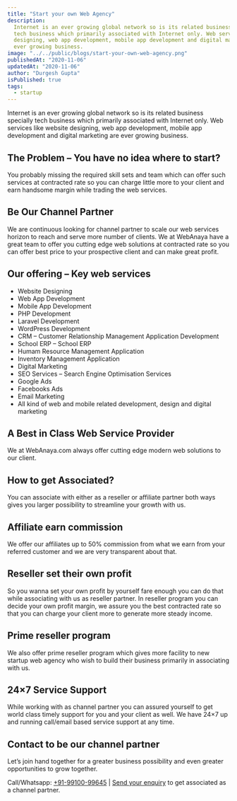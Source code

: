 ```yaml
---
title: "Start your own Web Agency"
description:
  Internet is an ever growing global network so is its related business specially
  tech business which primarily associated with Internet only. Web services like website
  designing, web app development, mobile app development and digital marketing are
  ever growing business.
image: "../../public/blogs/start-your-own-web-agency.png"
publishedAt: "2020-11-06"
updatedAt: "2020-11-06"
author: "Durgesh Gupta"
isPublished: true
tags:
  - startup
---
```


Internet is an ever growing global network so is its related business specially tech business which primarily associated with Internet only. Web services like website designing, web app development, mobile app development and digital marketing are ever growing business.

## The Problem – You have no idea where to start?

You probably missing the required skill sets and team which can offer such services at contracted rate so you can charge little more to your client and earn handsome margin while trading the web services.

## Be Our Channel Partner

We are continuous looking for channel partner to scale our web services horizon to reach and serve more number of clients. We at WebAnaya have a great team to offer you cutting edge web solutions at contracted rate so you can offer best price to your prospective client and can make great profit.

## Our offering – Key web services

- Website Designing
- Web App Development
- Mobile App Development
- PHP Development
- Laravel Development
- WordPress Development
- CRM – Customer Relationship Management Application Development
- School ERP – School ERP
- Humam Resource Management Application
- Inventory Management Application
- Digital Marketing
- SEO Services – Search Engine Optimisation Services
- Google Ads
- Facebooks Ads
- Email Marketing
- All kind of web and mobile related development, design and digital marketing

## A Best in Class Web Service Provider

We at WebAnaya.com always offer cutting edge modern web solutions to our client.

## How to get Associated?

You can associate with either as a reseller or affiliate partner both ways gives you larger possibility to streamline your growth with us.

## Affiliate earn commission

We offer our affiliates up to 50% commission from what we earn from your referred customer and we are very transparent about that.

## Reseller set their own profit

So you wanna set your own profit by yourself fare enough you can do that while associating with us as reseller partner. In reseller program you can decide your own profit margin, we assure you the best contracted rate so that you can charge your client more to generate more steady income.

## Prime reseller program

We also offer prime reseller program which gives more facility to new startup web agency who wish to build their business primarily in associating with us.

## 24×7 Service Support

While working with as channel partner you can assured yourself to get world class timely support for you and your client as well. We have 24×7 up and running call/email based service support at any time.

## Contact to be our channel partner

Let’s join hand together for a greater business possibility and even greater opportunities to grow together.

Call/Whatsapp: [+91-99100-99645](https://wa.me/919910099645) | [Send your enquiry](https://durgeshgupta.com/contact) to get associated as a channel partner.
